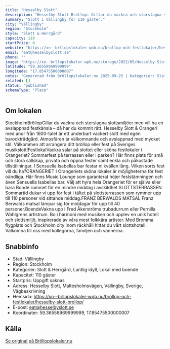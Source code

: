 ```yaml
---
title: "Hesselby Slott"
description: "Hesselby Slott Bröllop: Gillar du vackra och storslagna slottsmiljöer men vill ha en avslappnad festkänsla – då har du kommit rätt."
summary: "Slott i Vällingby för 110 gäster."
city: "Vällingby"
region: "Stockholm"
style: "Slott & Herrgård"
capacity: 110
startPrice: 0
website: "https://xn--brllopslokaler-wpb.nu/brollop-och-festlokaler/hesselby-slott-brollop/"
email: "eat@hesselbyslott.se"
phone: ""
image: "https://xn--brllopslokaler-wpb.nu/storage/2022/05/Hesselby-Slott-brollopslokal-festlokal-brollop-festvaning-i-stockholm-3.webp"
latitude: "59.36558969999999"
longitude: "17.85475500000007"
notes: "Genererad från Bröllopslokaler.nu 2025-09-25 | Kategorier: Slott & Herrgård, Lantlig idyll, Lokal med boende"
related: []
status: "published"
schemaType: "Place"
---
```


## Om lokalen

StockholmBröllopGillar du vackra och storslagna slottsmiljöer men vill ha en avslappnad festkänsla – då har du kommit rätt. Hesselby Slott & Orangeri med anor från 1600-talet är ett underbart vackert slott med egen barockträdgård. Atmosfären är välkomnande och avslappnad med mycket stil. Välkommen att arrangera ditt bröllop eller fest på Sveriges musikslott!FestlokalVackra salar på slottet eller sköna festlokaler i Orangeriet? Sommarfest på terrassen eller i parken? Här finns plats för små och stora sällskap, privata och öppna fester samt enkla och påkostade tillställningar. I Sensuella Isabellas bar festar ni kvällen lång. Vilken sorts fest vill du ha?ORANGERIET I Orangeriets sköna lokaler är möjligheterna för fest oändliga. Här finns Music Lounge som garanterat höjer feststämningen och även Sensuella Isabellas bar. Välj att hyra hela Orangeriet för er själva eller bara Bonde rummet för en mindre middag i avskildhet.SLOTTSTERRASSEN Sommartid dukar vi upp för fest i tältet på slottsterrassen som rymmer upp till 110 personer vid sittande middag.FRANZ BERWALDS MATSAL Franz Berwalds matsal lämpar sig för middagar för upp till 40 personer.BoendeVakna upp i Fred Åkerströms trubadurrum eller Pernilla Wahlgrens artistrum. Bo i harmoni med musiken och upplev en unik hotell och slottsmiljö, inspirerade av våra mest folkkära artister. Med Bromma flygplats och Stockholm city inom räckhåll hittar du vårt slottshotell. Välkomna till oss med kollegorna, familjen och vännerna.

## Snabbinfo

- Stad: Vällingby
- Region: Stockholm
- Kategorier: Slott & Herrgård, Lantlig idyll, Lokal med boende
- Kapacitet: 110 gäster
- Startpris: Uppgift saknas
- Adress: Hesselby Slott, Maltesholmsvägen, Vällingby, Sverige, Vägbeskrivning
- Hemsida: https://xn--brllopslokaler-wpb.nu/brollop-och-festlokaler/hesselby-slott-brollop/
- E-post: eat@hesselbyslott.se
- Koordinater: 59.36558969999999, 17.85475500000007

## Källa

[Se original på Bröllopslokaler.nu](https://xn--brllopslokaler-wpb.nu/brollop-och-festlokaler/hesselby-slott-brollop/)
